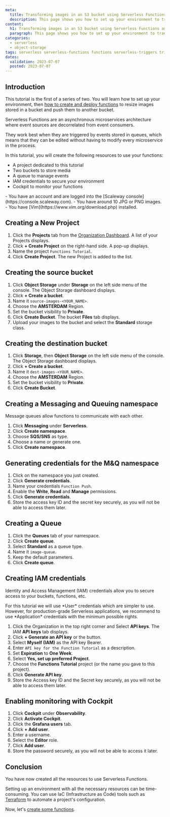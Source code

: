 ```yaml
---
meta:
  title: Transforming images in an S3 bucket using Serverless Functions and Triggers - Set up
  description: This page shows you how to set up your environment to transform images in an S3 bucket using Serverless Functions and Triggers
content:
  h1: Transforming images in an S3 bucket using Serverless Functions and Triggers - Set up
  paragraph: This page shows you how to set up your environment to transform images in an S3 bucket using Serverless Functions and Triggers
categories:
  - serverless
  - object-storage
tags: serverless serverless-functions functions serverless-triggers triggers sqs-queue bucket
dates:
  validation: 2023-07-07
  posted: 2023-07-07
---
```


## Introduction

This tutorial is the first of a series of two. You will learn how to set up your environment, then [how to create and deploy functions](/tutorials/transform-bucket-images-triggers-functions-deploy/) to resize images stored in a bucket and push them to another bucket.

<Lightbox src="scaleway-faas-image-transform.webp" alt="" />

Serverless Functions are an asynchronous microservices architecture where event sources are decorrelated from event consumers.

They work best when they are triggered by events stored in queues, which means that they can be edited without having to modify every microservice in the process.

In this tutorial, you will create the following resources to use your functions:

- A project dedicated to this tutorial
- Two buckets to store media
- A queue to manage events
- IAM credentials to secure your environment
- Cockpit to monitor your functions

<Macro id="iam-requirements" />
 
<Message type="requirement">
  - You have an account and are logged into the [Scaleway console](https://console.scaleway.com).
  - You have around 10 JPG or PNG images.
  - You have [Vim](https://www.vim.org/download.php) installed.
</Message>

## Creating a New Project

1. Click the **Projects** tab from the [Organization Dashboard](https://console.scaleway.com/organization). A list of your Projects displays.
2. Click **+ Create Project** on the right-hand side. A pop-up displays. 
3. Name the project `Functions Tutorial`.
4. Click **Create Project**. The new Project is added to the list. 

## Creating the source bucket

1. Click **Object Storage** under **Storage** on the left side menu of the console. The Object Storage dashboard displays.
3. Click **+ Create a bucket**.
4. Name it `source-images-<YOUR_NAME>`.
5. Choose the **AMSTERDAM** Region.
6. Set the bucket visibility to **Private**.
7. Click **Create Bucket**. The bucket **Files** tab displays.
8. Upload your images to the bucket and select the **Standard** storage class.

## Creating the destination bucket

1. Click **Storage**, then **Object Storage** on the left side menu of the console. The Object Storage dashboard displays.
2. Click **+ Create a bucket**.
3. Name it `dest-images-<YOUR_NAME>`.
4. Choose the **AMSTERDAM** Region.
5. Set the bucket visibility to **Private**.
6. Click **Create Bucket**.

## Creating a Messaging and Queuing namespace

Message queues allow functions to communicate with each other.

1. Click **Messaging** under **Serverless**.
2. Click **Create namespace**.
3. Choose **SQS/SNS** as type.
4. Choose a name or generate one.
5. Click **Create namespace**.

## Generating credentials for the M&Q namespace

1. Click on the namespace you just created.
2. Click **Generate credentials**.
3. Name your credentials `Function Push`.
4. Enable the **Write**, **Read** and **Manage** permissions.
5. Click **Generate credentials**.
6. Store the access key ID and the secret key securely, as you will not be able to access them later.

## Creating a Queue

1. Click the **Queues** tab of your namespace.
2. Click **Create queue**.
3. Select **Standard** as a queue type.
4. Name it `image-queue`. 
5. Keep the default parameters.
6. Click **Create queue**.

## Creating IAM credentials

Identity and Access Management (IAM) credentials allow you to secure access to your buckets, functions, etc. 

<Message type="note">
    For this tutorial we will use *User* credentials which are simpler to use. However, for production-grade Serverless applications, we recommend to use *Application* credentials with the minimum possible rights.
</Message>

1. Click the Organization in the top right corner and Select **API keys**. The IAM **API keys** tab displays.
2. Click **+ Generate an API key** or the <Icon name="plus" /> button.
3. Select **Myself (IAM)** as the API key Bearer.
4. Enter `API key for the Function Tutorial` as a description.
5. Set **Expiration** to **One Week**.
6. Select **Yes, set up preferred Project**.
7. Choose the **Functions Tutorial** project (or the name you gave to this project).
8. Click **Generate API key**.
9. Store the Access key ID and the Secret key securely, as you will not be able to access them later.

## Enabling monitoring with Cockpit

1. Click **Cockpit** under **Observability**.
2. Click **Activate Cockpit**.
3. Click the **Grafana users** tab. 
4. Click **+ Add user**.
5. Enter a username.
6. Select the **Editor** role.
7. Click **Add user**.
8. Store the password securely, as you will not be able to access it later.

## Conclusion

You have now created all the resources to use Serverless Functions.

Setting up an environment with all the necessary resources can be time-consuming. You can use IaC (Infrastructure as Code) tools such as [Terraform](/tutorials/manage-instances-with-terraform-and-functions/) to automate a project's configuration.

Now, let's [create some functions](/tutorials/transform-bucket-images-triggers-functions-deploy/).